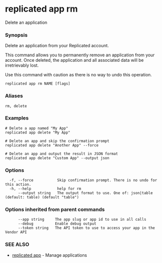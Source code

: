 # replicated app rm

Delete an application

### Synopsis

Delete an application from your Replicated account.

This command allows you to permanently remove an application from your account.
Once deleted, the application and all associated data will be irretrievably lost.

Use this command with caution as there is no way to undo this operation.

```
replicated app rm NAME [flags]
```

### Aliases

```
rm, delete
```

### Examples

```
# Delete a app named "My App"
replicated app delete "My App"

# Delete an app and skip the confirmation prompt
replicated app delete "Another App" --force

# Delete an app and output the result in JSON format
replicated app delete "Custom App" --output json
```

### Options

```
  -f, --force           Skip confirmation prompt. There is no undo for this action.
  -h, --help            help for rm
      --output string   The output format to use. One of: json|table (default: table) (default "table")
```

### Options inherited from parent commands

```
      --app string     The app slug or app id to use in all calls
      --debug          Enable debug output
      --token string   The API token to use to access your app in the Vendor API
```

### SEE ALSO

* [replicated app](replicated-cli-app)	 - Manage applications

